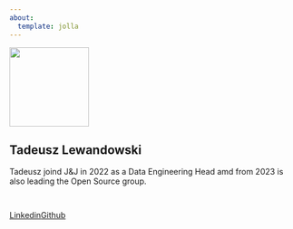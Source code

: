 ```yaml
---
about:
  template: jolla
---
```


![](/assets/images/tl.png){width=10em class="rounded-circle"}

## Tadeusz Lewandowski

Tadeusz joind J&J in 2022 as a Data Engineering Head amd from 2023 is also leading the Open Source group.

```{=html}
<hr class="about-sep" style="display: inline-flex;">
<br>
<div class="about-links" style="display: inline-flex;">
  <a href="https://www.linkedin.com/in/tadeuszlewandowski/" class="about-link">
    <i class="bi bi-linkedin"></i>
     <span class="about-link-text">Linkedin</span>
  </a>
  <a href="https://github.com/lewandt" class="about-link">
    <i class="bi bi-github"></i>
     <span class="about-link-text">Github</span>
  </a>
</div>
```
